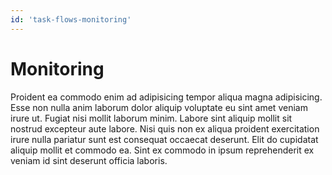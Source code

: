 ```yaml
---
id: 'task-flows-monitoring'
---
```

# Monitoring

Proident ea commodo enim ad adipisicing tempor aliqua magna adipisicing. Esse non nulla anim laborum dolor aliquip voluptate eu sint amet veniam irure ut. Fugiat nisi mollit laborum minim. Labore sint aliquip mollit sit nostrud excepteur aute labore. Nisi quis non ex aliqua proident exercitation irure nulla pariatur sunt est consequat occaecat deserunt. Elit do cupidatat aliquip mollit et commodo ea. Sint ex commodo in ipsum reprehenderit ex veniam id sint deserunt officia laboris.